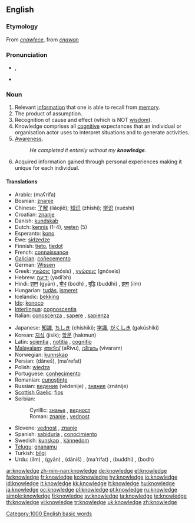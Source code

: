 {{wikipedia}}
==English==

{{rank|living|view|although|533|knowledge|hath|table|daughter}}

===Etymology===
From {{ME.}} ''[[cnawlece]]'', from {{OE.}} ''[[cnawan]]''

===Pronunciation===
*{{IPA|/ˈnɒlɪdʒ/}}, {{SAMPA|/"nQlIdZ/}}
*{{audio|en-us-knowledge.ogg|Audio (US)}}

===Noun===
{{en-noun|-}}

# Relevant [[information]] that one is able to recall from [[memory]].
# The product of assumption.
# Recognition of cause and effect (which is NOT [[wisdom]]).
# Knowledge comprises all [[cognitive]] expectances that an individual or organisation actor uses to interpret situations and to generate activities.
# [[awareness|Awareness]].
#:''He completed it entirely without my '''knowledge'''.''
# Acquired information gained through personal experiences making it unique for each individual.

====Translations====
{{top}}
*Arabic: {{ARchar|[[معرفة|مَعْرِفَة]]}} (maʕrifa) {{f}}
*Bosnian: [[znanje]] {{n}}
*Chinese: [[了解]] (liǎojiě); [[知识]] (zhīshi); [[学识]] (xuéshí)
*Croatian: [[znanje]] {{n}}
*Danish: [[kundskab]]
*Dutch: [[kennis]] (1-4), [[weten]] (5)
*Esperanto: [[kono]]
*Ewe: [[sidzedze]]
*Finnish: [[tieto]], [[tiedot]]
*French: [[connaissance]] {{f}}
*[[Galician]]: [[coñecemento]] {{m}}
*German: [[Wissen]] {{n}}
*Greek: [[γνώσις]] (gnósis) {{f}}, [[γνώσεις]] (gnóseis) {{fpl}}
*Hebrew: [[ידיעה]] (yədi’ah) {{f}}
*Hindi: [[ज्ञान]] (gyān) {{m}}, [[बोध]] (bodh) {{m}}, [[बुद्धि]] (buddhi) {{f}}, [[इल्म]] (ilm) {{m}}
*Hungarian: [[tudás]], [[ismeret]]
*Icelandic: [[þekking]] {{f}}
*[[Ido]]: [[konoco]]
*[[Interlingua]]: [[cognoscentia]]
*Italian: [[conoscenza]] {{f}}, [[sapere]] {{m}}, [[sapienza]] {{f}}
{{mid}}
*Japanese: [[知識]], [[ちしき]] (chíshiki); [[学識]], [[がくしき]] (gakúshiki)
*Korean: [[지식]] (jisik); [[학문]] (hakmun)
*Latin: [[scientia]] {{f}}, [[notitia]] {{f}}, [[cognitio]] {{f}}
*[[Malayalam]]: [[അറിവ്]] (aRivu), [[വിവരം]] (vivaram)
*Norwegian: [[kunnskap]]
*Persian: {{FAchar|[[دانش]]}} (dâneš), {{FAchar|[[معرفت]]}} (ma'refat)
*Polish: [[wiedza]] {{f}}
*Portuguese: [[conhecimento]] {{m}}
*Romanian: [[cunoştinţe]] {{f}}
*Russian: [[ведение]] (védenije) {{n}}, [[знание]] (znánije) {{n}}
*[[Scottish Gaelic]]: [[fios]] {{m}}
*Serbian:
*:Cyrillic: [[знање]] {{n}}, [[ведност]] {{f}}
*:Roman: [[znanje]] {{n}}, [[vednost]] {{f}}
*Slovene: [[vednost]] {{f}}, [[znanje]] {{n}}
*Spanish: [[sabiduría]] {{f}}, [[conocimiento]] {{m}}
*Swedish: [[kunskap]] {{c}}, [[kännedom]] {{c}}
*[[Telugu]]: [[gnanamu]] {{n}}
*Turkish: [[bilgi]] {{n}}
*Urdu: {{URchar|[[علم]]}} (ilm) {{m}}, {{URchar|[[گیان]]}} (gyān) {{m}}, {{URchar|[[دانش]]}} (dāniš) {{f}}, {{URchar|[[معرفت]]}} (ma'rifat) {{f}}, {{URchar|[[بدھ]]}} (buddhi) {{f}}, {{URchar|[[بودھ]]}} (bodh) {{m}}
{{bottom}}

[[Category:1000 English basic words]]

[[ar:knowledge]]
[[zh-min-nan:knowledge]]
[[de:knowledge]]
[[el:knowledge]]
[[fa:knowledge]]
[[fr:knowledge]]
[[ko:knowledge]]
[[hy:knowledge]]
[[io:knowledge]]
[[id:knowledge]]
[[it:knowledge]]
[[kk:knowledge]]
[[lt:knowledge]]
[[hu:knowledge]]
[[ja:knowledge]]
[[oc:knowledge]]
[[pl:knowledge]]
[[pt:knowledge]]
[[ru:knowledge]]
[[simple:knowledge]]
[[fi:knowledge]]
[[sv:knowledge]]
[[ta:knowledge]]
[[te:knowledge]]
[[th:knowledge]]
[[vi:knowledge]]
[[tr:knowledge]]
[[uk:knowledge]]
[[zh:knowledge]]